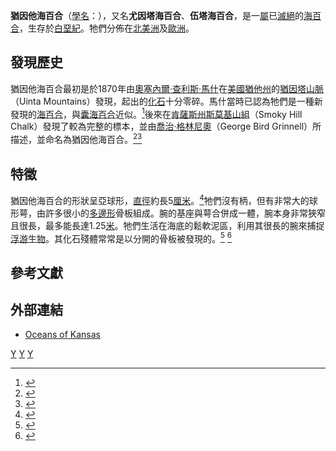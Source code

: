 {{Automatic Taxobox
| taxon = Uintacrinus
| authority = [[喬治·格林尼奧|Grinnell]], 1876
| fossil_range = [[白堊紀|白堊紀]]
| image = From the Niobrara Formation during the Upper Cretaceous in Western Kansas, US, Uintacrinus socialis Grinnell.jpg
| image_caption = ''Uintacrinus socialis''
| status = fossil
| subdivision_ranks = [[種|種]]
| subdivision = * ''U. socialis''
}}

'''猶因他海百合'''（[[學名|學名]]：{{lang|la|'''''Uintacrinus'''''}}），又名'''尤因塔海百合'''、'''伍塔海百合'''，是一[[屬|屬]]已[[滅絕|滅絕]]的[[海百合|海百合]]，生存於[[白堊紀|白堊紀]]。牠們分佈在[[北美洲|北美洲]]及[[歐洲|歐洲]]。

== 發現歷史 ==
猶因他海百合最初是於1870年由[[奧塞內爾·查利斯·馬什|奧塞內爾·查利斯·馬什]]在[[美國|美國]][[猶他州|猶他州]]的[[猶因塔山脈|猶因塔山脈]]（Uinta Mountains）發現，起出的[[化石|化石]]十分零碎。馬什當時已認為牠們是一種新發現的[[海百合|海百合]]，與[[囊海百合|囊海百合]]近似。<ref name=Marsh1871>{{Cite journal en|author=Marsh O. C.|year=1871|title=On the Geology of the Eastern Uintah Mountains|journal=American Journal of Sciences, Series 3|volume=1|issue=3|pages=191-8}}</ref>後來在[[肯薩斯州|肯薩斯州]][[斯莫基山組|斯莫基山組]]（Smoky Hill Chalk）發現了較為完整的標本，並由[[喬治·格林尼奧|喬治·格林尼奧]]（George Bird Grinnell）所描述，並命名為猶因他海百合。<ref name=Grinnell1876>{{Cite journal en|author=Grinnell G. B.|year=1876|title=On a New Crinoid from rhe Cretaceous Formation of the West|journal=American Journal of Sciences Series 3|volume=12|issue=3|pages=81-3}}</ref><ref name=Meek1876>{{Cite journal en|author=Meek F. B.|year=1876|title=Note on the Genus ''Uintacrinus'', Grinnell|journal=Bulletin U.S. Geological Survey of the Territories (Hayden)|volume=2|issue=4|pages=375-8, 2 woodcuts}}</ref>

== 特徵 ==
猶因他海百合的形狀呈亞球形，[[直徑|直徑]]約長5[[厘米|厘米]]。<ref name=Williston1894>{{Cite journal en|author=Williston S. W.|year=1894|title=Notes on ''Uintacrinus socialis'' Grinnell|journal=Kansas University Quarterly|volume=3|issue=1|pages=19-21}}</ref>牠們沒有柄，但有非常大的球形萼，由許多很小的[[多邊形|多邊形]]骨板組成。腕的基座與萼合併成一體，腕本身非常狹窄且很長，最多能長達1.25[[公尺|米]]。牠們生活在海底的鬆軟泥區，利用其很長的腕來捕捉[[浮游生物|浮游生物]]。其化石殘體常常是以分開的骨板被發現的。<ref>{{cite book | title=自然珍藏系列──化石圖鑑 | location = [[台灣|台灣]][[新北市|新北市]] | publisher=[[貓頭鷹出版社|貓頭鷹出版社]] | author= Cyril Walker | author2= Davod Ward | authorlink=Cyril Walker (palaeontologist) | authorlink2=David Ward (palaeontologist) | series=自然珍藏系列 | year=2002 | page=174 | date = 2002-02 | language = zh-hant}}</ref>
<ref>{{cite book | title=Fossils | url=https://archive.org/details/fossils0000walk_e1r0 | publisher=[[Dorling_Kindersley|Dorling Kindersley]] | author=Walker, Cyril | last2=Ward | first2=David | authorlink=Cyril Walker (palaeontologist) | authorlink2=David Ward (palaeontologist) | series=Smithsonian Handbooks | year=2002 | page=[https://archive.org/details/fossils0000walk_e1r0/page/174 174] | isbn=0789489848 | edition=revised, illustrated}}</ref>

== 參考文獻 ==
{{reflist}}

== 外部連結 ==
* [http://www.oceansofkansas.com/Uintacrinus.html Oceans of Kansas] {{Wayback|url=http://www.oceansofkansas.com/Uintacrinus.html |date=20200220020815 }}
{{Taxonbar}}
[[Category:猶因他海百合目|Y]]
[[Category:白堊紀動物|Y]]
[[Category:_1876年描述的分类群|Y]]